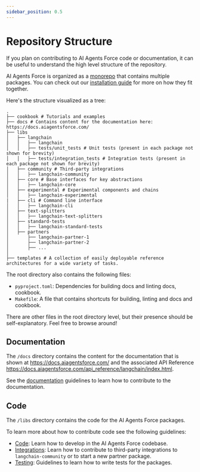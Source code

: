 ```yaml
---
sidebar_position: 0.5
---
```

# Repository Structure

If you plan on contributing to AI Agents Force code or documentation, it can be useful
to understand the high level structure of the repository.

AI Agents Force is organized as a [monorepo](https://en.wikipedia.org/wiki/Monorepo) that contains multiple packages.
You can check out our [installation guide](/docs/how_to/installation/) for more on how they fit together.

Here's the structure visualized as a tree:

```text
.
├── cookbook # Tutorials and examples
├── docs # Contains content for the documentation here: https://docs.aiagentsforce.com/
├── libs
│   ├── langchain
│   │   ├── langchain
│   │   ├── tests/unit_tests # Unit tests (present in each package not shown for brevity)
│   │   ├── tests/integration_tests # Integration tests (present in each package not shown for brevity)
│   ├── community # Third-party integrations
│   │   ├── langchain-community
│   ├── core # Base interfaces for key abstractions
│   │   ├── langchain-core
│   ├── experimental # Experimental components and chains
│   │   ├── langchain-experimental
|   ├── cli # Command line interface
│   │   ├── langchain-cli
│   ├── text-splitters
│   │   ├── langchain-text-splitters
│   ├── standard-tests
│   │   ├── langchain-standard-tests
│   ├── partners
│       ├── langchain-partner-1
│       ├── langchain-partner-2
│       ├── ...
│
├── templates # A collection of easily deployable reference architectures for a wide variety of tasks.
```

The root directory also contains the following files:

* `pyproject.toml`: Dependencies for building docs and linting docs, cookbook.
* `Makefile`: A file that contains shortcuts for building, linting and docs and cookbook.

There are other files in the root directory level, but their presence should be self-explanatory. Feel free to browse around!

## Documentation

The `/docs` directory contains the content for the documentation that is shown
at https://docs.aiagentsforce.com/ and the associated API Reference https://docs.aiagentsforce.com/api_reference/langchain/index.html.

See the [documentation](../how_to/documentation/index.mdx) guidelines to learn how to contribute to the documentation.

## Code

The `/libs` directory contains the code for the AI Agents Force packages.

To learn more about how to contribute code see the following guidelines:

- [Code](../how_to/code/index.mdx): Learn how to develop in the AI Agents Force codebase.
- [Integrations](../how_to/integrations/index.mdx): Learn how to contribute to third-party integrations to `langchain-community` or to start a new partner package.
- [Testing](../how_to/testing.mdx): Guidelines to learn how to write tests for the packages.
